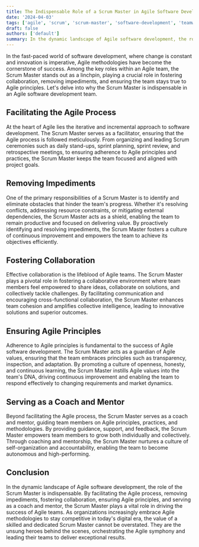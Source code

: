 ```yaml
---
title: The Indispensable Role of a Scrum Master in Agile Software Development Teams
date: '2024-04-03'
tags: ['agile', 'scrum', 'scrum-master', 'software-development', 'teamwork', 'project-management']
draft: false
authors: ['default']
summary: In the dynamic landscape of Agile software development, the role of the Scrum Master is indispensable.
---
```


In the fast-paced world of software development, where change is constant and innovation is imperative, Agile methodologies have become the cornerstone of success. Among the key roles within an Agile team, the Scrum Master stands out as a linchpin, playing a crucial role in fostering collaboration, removing impediments, and ensuring the team stays true to Agile principles. Let's delve into why the Scrum Master is indispensable in an Agile software development team.

## Facilitating the Agile Process
At the heart of Agile lies the iterative and incremental approach to software development. The Scrum Master serves as a facilitator, ensuring that the Agile process is followed meticulously. From organizing and leading Scrum ceremonies such as daily stand-ups, sprint planning, sprint review, and retrospective meetings, to ensuring adherence to Agile principles and practices, the Scrum Master keeps the team focused and aligned with project goals.

## Removing Impediments
One of the primary responsibilities of a Scrum Master is to identify and eliminate obstacles that hinder the team's progress. Whether it's resolving conflicts, addressing resource constraints, or mitigating external dependencies, the Scrum Master acts as a shield, enabling the team to remain productive and focused on delivering value. By proactively identifying and resolving impediments, the Scrum Master fosters a culture of continuous improvement and empowers the team to achieve its objectives efficiently.

## Fostering Collaboration
Effective collaboration is the lifeblood of Agile teams. The Scrum Master plays a pivotal role in fostering a collaborative environment where team members feel empowered to share ideas, collaborate on solutions, and collectively tackle challenges. By facilitating communication and encouraging cross-functional collaboration, the Scrum Master enhances team cohesion and amplifies collective intelligence, leading to innovative solutions and superior outcomes.

## Ensuring Agile Principles
Adherence to Agile principles is fundamental to the success of Agile software development. The Scrum Master acts as a guardian of Agile values, ensuring that the team embraces principles such as transparency, inspection, and adaptation. By promoting a culture of openness, honesty, and continuous learning, the Scrum Master instills Agile values into the team's DNA, driving continuous improvement and enabling the team to respond effectively to changing requirements and market dynamics.

## Serving as a Coach and Mentor
Beyond facilitating the Agile process, the Scrum Master serves as a coach and mentor, guiding team members on Agile principles, practices, and methodologies. By providing guidance, support, and feedback, the Scrum Master empowers team members to grow both individually and collectively. Through coaching and mentorship, the Scrum Master nurtures a culture of self-organization and accountability, enabling the team to become autonomous and high-performing.

## Conclusion
In the dynamic landscape of Agile software development, the role of the Scrum Master is indispensable. By facilitating the Agile process, removing impediments, fostering collaboration, ensuring Agile principles, and serving as a coach and mentor, the Scrum Master plays a vital role in driving the success of Agile teams. As organizations increasingly embrace Agile methodologies to stay competitive in today's digital era, the value of a skilled and dedicated Scrum Master cannot be overstated. They are the unsung heroes behind the scenes, orchestrating the Agile symphony and leading their teams to deliver exceptional results.